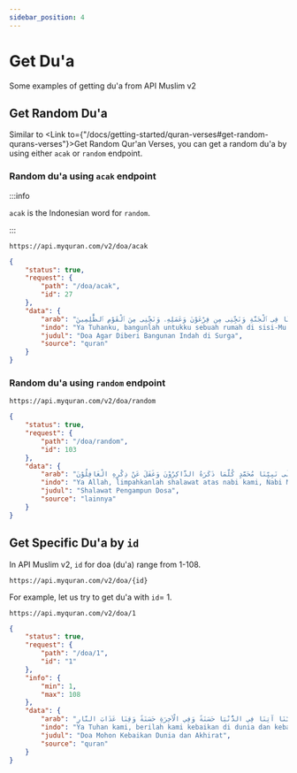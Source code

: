 ```yaml
---
sidebar_position: 4
---
```



# Get Du'a

Some examples of getting du'a from API Muslim v2

## Get Random Du'a

Similar to <Link to={"/docs/getting-started/quran-verses#get-random-qurans-verses"}>Get Random Qur'an Verses</Link>, you can get a random du'a by using either `acak` or `random` endpoint.

### Random du'a using `acak` endpoint

:::info

`acak` is the Indonesian word for `random`.

:::

```http title="HTTP GET"
https://api.myquran.com/v2/doa/acak
```

```json title="Response"
{
	"status": true,
	"request": {
		"path": "/doa/acak",
		"id": 27
	},
	"data": {
		"arab": "رَبِّ ٱبْنِ لِى عِندَكَ بَيْتًا فِى ٱلْجَنَّةِ وَنَجِّنِى مِن فِرْعَوْنَ وَعَمَلِهِۦ وَنَجِّنِى مِنَ ٱلْقَوْمِ ٱلظَّٰلِمِينَ",
		"indo": "Ya Tuhanku, bangunlah untukku sebuah rumah di sisi-Mu dalam sorga, dan selamatkanlah aku dari Fir'aun dan perbuatannya, serta selamatkanlah aku dari kaum yang zhalim.",
		"judul": "Doa Agar Diberi Bangunan Indah di Surga",
		"source": "quran"
	}
}
```

### Random du'a using `random` endpoint

```http title="HTTP GET"
https://api.myquran.com/v2/doa/random
```

```json title="Response"
{
	"status": true,
	"request": {
		"path": "/doa/random",
		"id": 103
	},
	"data": {
		"arab": "صَلَّى اللهُ عَلَى نَبِيِّنَا مُحَمَّدٍ كُلَّمَا ذَكَرَهُ الذَّاكِرُوْنَ وَغَفَلَ عَنْ ذِكْرِهِ الْغَافِلُوْنَ",
		"indo": "Ya Allah, limpahkanlah shalawat atas nabi kami, Nabi Muhammad SAW, selama orang-orang yang ingat menyebut-Mu dan orang-orang yang lalai lupa untuk menyebut-Mu.",
		"judul": "Shalawat Pengampun Dosa",
		"source": "lainnya"
	}
}
```

## Get Specific Du'a by `id`

In API Muslim v2, `id` for doa (du'a) range from 1-108.

```http title="HTTP GET"
https://api.myquran.com/v2/doa/{id}
```

For example, let us try to get du'a with `id`= 1.

```http title="Get Du'a with id=1"
https://api.myquran.com/v2/doa/1
```

```json title="Response"
{
	"status": true,
	"request": {
		"path": "/doa/1",
		"id": "1"
	},
	"info": {
		"min": 1,
		"max": 108
	},
	"data": {
		"arab": "رَبَّنَا آتِنَا فِي الدُّنْيَا حَسَنَةً وَفِي الْآخِرَةِ حَسَنَةً وَقِنَا عَذَابَ النَّارِ",
		"indo": "Ya Tuhan kami, berilah kami kebaikan di dunia dan kebaikan di akhirat, dan lindungilah kami dari azab neraka.",
		"judul": "Doa Mohon Kebaikan Dunia dan Akhirat",
		"source": "quran"
	}
}
```
